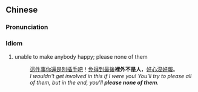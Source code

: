 {{also|里外不是人}}
==Chinese==
{{zh-forms|s=里外不是人|type=1121}}

===Pronunciation===
{{zh-pron
|m=lǐ wài 不shì rén
|cat=id
}}

===Idiom===
{{zh-idiom}}

# unable to make anybody happy; please none of them
#: [[這]][[件]][[事]][[你]][[還是]][[別]][[插手]][[吧]]！[[免得]][[到]][[最後]]'''裡外不是人'''，[[好心沒好報]]。
#: ''I wouldn't get involved in this if I were you! You'll try to please all of them, but in the end, you'll '''please none of them'''.''